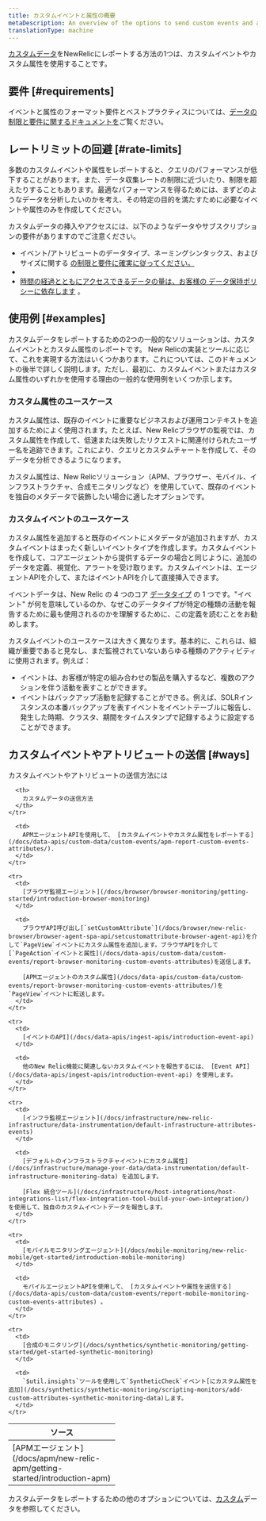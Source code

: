 ```yaml
---
title: カスタムイベントと属性の概要
metaDescription: An overview of the options to send custom events and attributes to New Relic.
translationType: machine
---
```


[カスタムデータ](/docs/data-apis/custom-data/intro-custom-data)をNewRelicにレポートする方法の1つは、カスタムイベントやカスタム属性を使用することです。

## 要件 [#requirements]

イベントと属性のフォーマット要件とベストプラクティスについては、[データの制限と要件に関するドキュメントを](/docs/data-apis/custom-data/custom-events/data-requirements-limits-custom-event-data)ご覧ください。

## レートリミットの回避 [#rate-limits]

多数のカスタムイベントや属性をレポートすると、クエリのパフォーマンスが低下することがあります。また、データ収集レートの制限に近づいたり、制限を超えたりすることもあります。最適なパフォーマンスを得るためには、まずどのようなデータを分析したいのかを考え、その特定の目的を満たすために必要なイベントや属性のみを作成してください。

カスタムデータの挿入やアクセスには、以下のようなデータやサブスクリプションの要件がありますのでご注意ください。

* イベント/アトリビュートのデータタイプ、ネーミングシンタックス、およびサイズに関する [の制限と要件に確実に従ってください。](/docs/data-apis/custom-data/custom-events/data-requirements-limits-custom-event-data)
* [](/docs/data-apis/custom-data/custom-events/data-requirements-limits-custom-event-data)
* [時間の経過とともにアクセスできるデータの量は、お客様の ](/docs/data-apis/custom-data/custom-events/data-requirements-limits-custom-event-data)[データ保持ポリシーに依存します](/docs/accounts/original-accounts-billing/original-data-retention/event-data-retention-original-pricing-plan) 。

## 使用例 [#examples]

カスタムデータをレポートするための2つの一般的なソリューションは、カスタムイベントとカスタム属性のレポートです。 New Relicの実装とツールに応じて、これを実現する方法はいくつかあります。これについては、このドキュメントの後半で詳しく説明します。ただし、最初に、カスタムイベントまたはカスタム属性のいずれかを使用する理由の一般的な使用例をいくつか示します。

### カスタム属性のユースケース

カスタム属性は、既存のイベントに重要なビジネスおよび運用コンテキストを追加するためによく使用されます。たとえば、New Relicブラウザの監視では、カスタム属性を作成して、低速または失敗したリクエストに関連付けられたユーザー名を追跡できます。これにより、クエリとカスタムチャートを作成して、そのデータを分析できるようになります。

カスタム属性は、New Relicソリューション（APM、ブラウザー、モバイル、インフラストラクチャ、合成モニタリングなど）を使用していて、既存のイベントを独自のメタデータで装飾したい場合に適したオプションです。

### カスタムイベントのユースケース

カスタム属性を追加すると既存のイベントにメタデータが追加されますが、カスタムイベントはまったく新しいイベントタイプを作成します。カスタムイベントを作成して、コアエージェントから提供するデータの場合と同じように、追加のデータを定義、視覚化、アラートを受け取ります。カスタムイベントは、エージェントAPIを介して、またはイベントAPIを介して直接挿入できます。

イベントデータは、New Relic の 4 つのコア [データタイプ](/docs/data-apis/understand-data/new-relic-data-types/#event-data) の 1 つです。"イベント" が何を意味しているのか、なぜこのデータタイプが特定の種類の活動を報告するために最も使用されるのかを理解するために、この定義を読むことをお勧めします。

カスタムイベントのユースケースは大きく異なります。基本的に、これらは、組織が重要であると見なし、まだ監視されていないあらゆる種類のアクティビティに使用されます。例えば：

* イベントは、お客様が特定の組み合わせの製品を購入するなど、複数のアクションを伴う活動を表すことができます。
* イベントはバックアップ活動を記録することができる。例えば、SOLRインスタンスの本番バックアップを表すイベントをイベントテーブルに報告し、発生した時期、クラスタ、期間をタイムスタンプで記録するように設定することができます。

## カスタムイベントやアトリビュートの送信 [#ways]

カスタムイベントやアトリビュートの送信方法には

<table>
  <thead>
    <tr>
      <th width="200px">
        ソース
      </th>

      <th>
        カスタムデータの送信方法
      </th>
    </tr>
  </thead>

  <tbody>
    <tr>
      <td>
        [APMエージェント](/docs/apm/new-relic-apm/getting-started/introduction-apm)
      </td>

      <td>
        APMエージェントAPIを使用して、 [カスタムイベントやカスタム属性をレポートする](/docs/data-apis/custom-data/custom-events/apm-report-custom-events-attributes/).
      </td>
    </tr>

    <tr>
      <td>
        [ブラウザ監視エージェント](/docs/browser/browser-monitoring/getting-started/introduction-browser-monitoring)
      </td>

      <td>
        ブラウザAPI呼び出し[`setCustomAttribute`](/docs/browser/new-relic-browser/browser-agent-spa-api/setcustomattribute-browser-agent-api)を介して`PageView`イベントにカスタム属性を追加します。ブラウザAPIを介して[`PageAction`イベントと属性](/docs/data-apis/custom-data/custom-events/report-browser-monitoring-custom-events-attributes)を送信します。

        [APMエージェントのカスタム属性](/docs/data-apis/custom-data/custom-events/report-browser-monitoring-custom-events-attributes/)を`PageView`イベントに転送します。
      </td>
    </tr>

    <tr>
      <td>
        [イベントのAPI](/docs/data-apis/ingest-apis/introduction-event-api)
      </td>

      <td>
        他のNew Relic機能に関連しないカスタムイベントを報告するには、 [Event API](/docs/data-apis/ingest-apis/introduction-event-api) を使用します。
      </td>
    </tr>

    <tr>
      <td>
        [インフラ監視エージェント](/docs/infrastructure/new-relic-infrastructure/data-instrumentation/default-infrastructure-attributes-events)
      </td>

      <td>
        [デフォルトのインフラストラクチャイベントにカスタム属性](/docs/infrastructure/manage-your-data/data-instrumentation/default-infrastructure-monitoring-data) を追加します。

        [Flex 統合ツール](/docs/infrastructure/host-integrations/host-integrations-list/flex-integration-tool-build-your-own-integration/) を使用して、独自のカスタムイベントデータを報告します。
      </td>
    </tr>

    <tr>
      <td>
        [モバイルモニタリングエージェント](/docs/mobile-monitoring/new-relic-mobile/get-started/introduction-mobile-monitoring)
      </td>

      <td>
        モバイルエージェントAPIを使用して、 [カスタムイベントや属性を送信する](/docs/data-apis/custom-data/custom-events/report-mobile-monitoring-custom-events-attributes) 。
      </td>
    </tr>

    <tr>
      <td>
        [合成のモニタリング](/docs/synthetics/synthetic-monitoring/getting-started/get-started-synthetic-monitoring)
      </td>

      <td>
        `$util.insights`ツールを使用して`SyntheticCheck`イベント[にカスタム属性を追加](/docs/synthetics/synthetic-monitoring/scripting-monitors/add-custom-attributes-synthetic-monitoring-data)します。
      </td>
    </tr>
  </tbody>
</table>

カスタムデータをレポートするための他のオプションについては、[カスタム](/docs/data-apis/custom-data/intro-custom-data)データを参照してください。